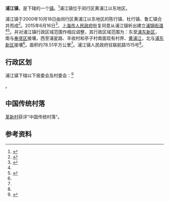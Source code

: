 {{中国乡级行政区
|景观照片文件名 = 上海浦江，召稼楼古镇9.jpg
|景观照片描述 = 召稼楼
|汉语拼音 = 
|其他语言 = 
|其他语言名称 = 
|位置图文件名 = 
|位置图描述 = 
|自定义图片 = 
|建置时间 = 2000年10月18日
|领导职位 = 镇长
|领导名称 = 吉玉萍
|政府驻地 = 联航路1515号
|毗邻 = 
|总面积 = 78.51[[平方公里|平方公里]]
|总人口 = 
|户籍人口 = 
|户籍人口年份 = 
|常住人口 = 
|常住人口年份 = 
|人口密度 =
|GDP = 
|邮政编码 = 201112
|电话区号 = 21
|官方网站 = http://www.pujiangtown.gov.cn/ 
|网站名称 = 闵行浦江镇
|31/01/12/114/000}}

'''浦江镇'''，是{{PRC admin/fullname|31/01/12/114/000|3}}下辖的一个[[行政建制镇|镇]]。<ref>{{PRC admin/ref sgc|{{PRC admin/parent|31/01/12/114/000}}}}</ref>浦江镇位于闵行区黄浦江以东地区。

浦江镇于2000年10月18日由闵行区黄浦江以东地区的陈行镇、杜行镇、鲁汇镇合并而成<ref>{{cite web|url=http://news.eastday.com/eastday/shnews/node42337/node42418/node42427/node42852/userobject1ai747851.html|title=六大潜力板块之浦江镇|publisher=上海楼市|date=2004-12-29|accessdate=2018-04-09|archive-date=2018-04-09|archive-url=https://web.archive.org/web/20180409171511/http://news.eastday.com/eastday/shnews/node42337/node42418/node42427/node42852/userobject1ai747851.html|dead-url=no}}</ref>。2015年6月16日<ref name="中国上海">{{Cite web |url=http://www.shanghai.gov.cn/shanghai/node2314/node2319/node12344/u26ai44066.html |title=中国上海>>政府信息公开>>近期公开信息>>市政府关于同意建立浦锦街道办事处的批复 |access-date=2015-07-02 |archive-date=2015-07-02 |archive-url=https://web.archive.org/web/20150702202452/http://www.shanghai.gov.cn/shanghai/node2314/node2319/node12344/u26ai44066.html |dead-url=no }}</ref>，[[上海市人民政府|上海市人民政府]]批复同意从浦江镇析出建立[[浦锦街道|浦锦街道]]<ref name="中国上海"/><ref name="和谐共处">{{Cite web |url=http://www.shanghai.gov.cn/nw2/nw2314/nw2315/nw4411/u21aw1027797.html |title=中国上海/要闻动态/上海要闻/探索街道与村庄“和谐共处” 闵行区浦江镇析出浦锦街道 |access-date=2015-07-02 |archive-date=2019-06-11 |archive-url=https://web.archive.org/web/20190611201951/http://www.shanghai.gov.cn/nw2/nw2314/nw2315/nw4411/u21aw1027797.html |dead-url=no }}</ref>。并对浦江镇行政区域范围作相应调整，其行政区域范围为：东至[[浦东新区|浦东新区]]，南与[[奉贤区|奉贤区]]接壤，西至浦星路、丰收村和亭子村南面现有村界、[[黄浦江|黄浦江]]，北与[[浦东新区|浦东新区]]接壤<ref name="中国上海"/>。面积约78.51平方公里<ref name="中国上海"/>。浦江镇人民政府驻联航路1515号<ref name="中国上海"/>。

== 行政区划 ==

浦江镇下辖以下居委会及村委会：<ref>{{PRC admin/ref sgc|31/01/12/114/000}}</ref>

{{PRC admin/children|31/01/12/114/000}}。

== 中国传统村落 ==
[[革新村|革新村]]获评“中国传统村落”。

== 参考资料 ==

{{reflist}}

{{PRC admin/navcat|31/01/12/114/000}}
{{上海市历史文化风貌区}}
{{上海市功能性区域}}